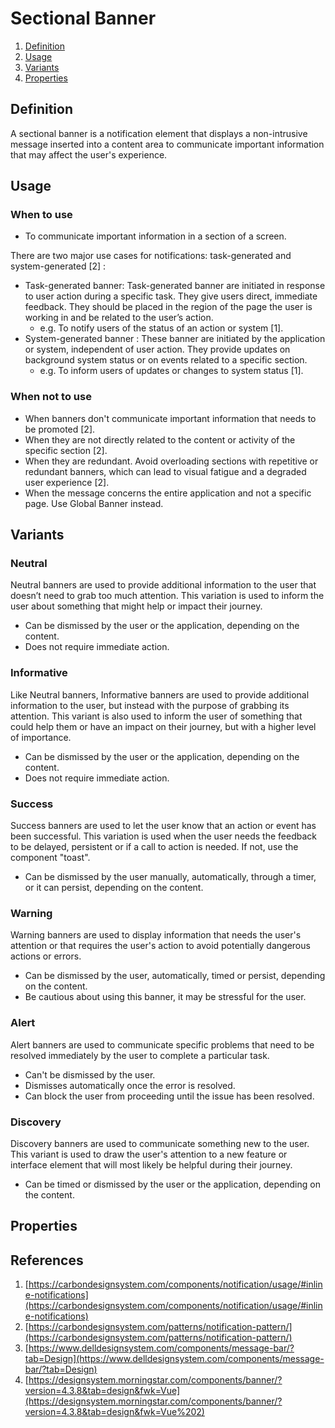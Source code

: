 
<Meta of={SectionalBannerStories} />

# Sectional Banner

1. [Definition](#definition)
2. [Usage](#usage)
3. [Variants](#variants)
4. [Properties](#properties)

## Definition
A sectional banner is a notification element that displays a non-intrusive message inserted into a content area to communicate important information that may affect the user's experience.
<Canvas of={SectionalBannerStories.Neutral} />

## Usage
### When to use
- To communicate important information in a section of a screen.

There are two major use cases for notifications: task-generated and system-generated [2] : 

- Task-generated banner: Task-generated banner are initiated in response to user action during a specific task. They give users direct, immediate feedback. They should be placed in the region of the page the user is working in and be related to the user’s action.
    - e.g. To notify users of the status of an action or system [1].
- System-generated banner : These banner are initiated by the application or system, independent of user action. They provide updates on background system status or on events related to a specific section.
    - e.g. To inform users of updates or changes to system status [1].

### When not to use
- When banners don't communicate important information that needs to be promoted [2].
- When they are not directly related to the content or activity of the specific section [2].
- When they are redundant. Avoid overloading sections with repetitive or redundant banners, which can lead to visual fatigue and a degraded user experience [2].
- When the message concerns the entire application and not a specific page. Use Global Banner instead.

## Variants
### Neutral
Neutral banners are used to provide additional information to the user that doesn’t need to grab too much attention. This variation is used to inform the user about something that might help or impact their journey.
- Can be dismissed by the user or the application, depending on the content.
- Does not require immediate action.
<Canvas of={SectionalBannerStories.Neutral} />

### Informative
Like Neutral banners, Informative banners are used to provide additional information to the user, but instead with the purpose of grabbing its attention. This variant is also used to inform the user of something that could help them or have an impact on their journey, but with a higher level of importance.
- Can be dismissed by the user or the application, depending on the content.
- Does not require immediate action.
<Canvas of={SectionalBannerStories.Informative} />

### Success
Success banners are used to let the user know that an action or event has been successful. This variation is used when the user needs the feedback to be delayed, persistent or if a call to action is needed. If not, use the component "toast".
- Can be dismissed by the user manually, automatically, through a timer, or it can persist, depending on the content.
<Canvas of={SectionalBannerStories.Success} />

### Warning
Warning banners are used to display information that needs the user's attention or that requires the user's action to avoid potentially dangerous actions or errors.
- Can be dismissed by the user, automatically, timed or persist, depending on the content.
- Be cautious about using this banner, it may be stressful for the user.
<Canvas of={SectionalBannerStories.Warning} />

### Alert
Alert banners are used to communicate specific problems that need to be resolved immediately by the user to complete a particular task.
- Can't be dismissed by the user.
- Dismisses automatically once the error is resolved.
- Can block the user from proceeding until the issue has been resolved.
<Canvas of={SectionalBannerStories.Alert} />

### Discovery
Discovery banners are used to communicate something new to the user. This variant is used to draw the user's attention to a new feature or interface element that will most likely be helpful during their journey.
- Can be timed or dismissed by the user or the application, depending on the content.
<Canvas of={SectionalBannerStories.Discovery} />

## Properties
<ArgTypes of={SectionalBanner} />

## References
1. [https://carbondesignsystem.com/components/notification/usage/#inline-notifications](https://carbondesignsystem.com/components/notification/usage/#inline-notifications)
2. [https://carbondesignsystem.com/patterns/notification-pattern/](https://carbondesignsystem.com/patterns/notification-pattern/)
3. [https://www.delldesignsystem.com/components/message-bar/?tab=Design](https://www.delldesignsystem.com/components/message-bar/?tab=Design)
4. [https://designsystem.morningstar.com/components/banner/?version=4.3.8&tab=design&fwk=Vue](https://designsystem.morningstar.com/components/banner/?version=4.3.8&tab=design&fwk=Vue%202)
